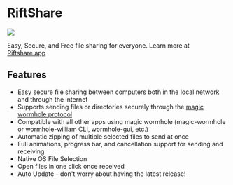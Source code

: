 # RiftShare

<p style={{"text-align": "center"}}>
    <img src="/img/showcase/riftshare-main.webp"></img><br/>
</p>

Easy, Secure, and Free file sharing for everyone. Learn more at [Riftshare.app](https://riftshare.app)

## Features

* Easy secure file sharing between computers both in the local network and through the internet
* Supports sending files or directories securely through the [magic wormhole protocol](https://magic-wormhole.readthedocs.io/en/latest/)
* Compatible with all other apps using magic wormhole (magic-wormhole or wormhole-william CLI, wormhole-gui, etc.)
* Automatic zipping of multiple selected files to send at once
* Full animations, progress bar, and cancellation support for sending and receiving
* Native OS File Selection
* Open files in one click once received
* Auto Update - don't worry about having the latest release!
